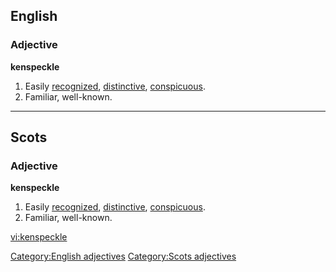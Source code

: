 ==English==

===Adjective===
'''kenspeckle'''

# Easily [[recognize]]d, [[distinctive]], [[conspicuous]]. 
# Familiar, well-known. 

[[Category:English adjectives]]

----

==Scots==

===Adjective===
'''kenspeckle'''

# Easily [[recognize]]d, [[distinctive]], [[conspicuous]]. 
# Familiar, well-known. 

[[Category:Scots adjectives]]

[[vi:kenspeckle]]